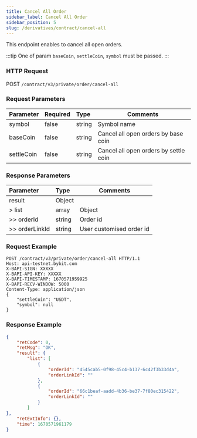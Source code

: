 ```yaml
---
title: Cancel All Order
sidebar_label: Cancel All Order
sidebar_position: 5
slug: /derivatives/contract/cancel-all
---
```


This endpoint enables to cancel all open orders.

:::tip
One of param `baseCoin`, `settleCoin`, `symbol` must be passed.
:::

### HTTP Request
POST `/contract/v3/private/order/cancel-all`

### Request Parameters
| Parameter | Required | Type | Comments|
|:----- |:-------|:-----|------ |
|symbol |false|string |Symbol name |
|baseCoin |false|string |Cancel all open orders by base coin |
|settleCoin |false|string |Cancel all open orders by settle coin|

### Response Parameters
| Parameter | Type | Comments|
|:----- |:-----|----- |
|result |Object | |
|> list |array |Object |
|>> orderId |string |Order id |
|>> orderLinkId |string |User customised order id |

### Request Example

```http
POST /contract/v3/private/order/cancel-all HTTP/1.1
Host: api-testnet.bybit.com
X-BAPI-SIGN: XXXXX
X-BAPI-API-KEY: XXXXX
X-BAPI-TIMESTAMP: 1670571959925
X-BAPI-RECV-WINDOW: 5000
Content-Type: application/json
{
    "settleCoin": "USDT",
    "symbol": null
}
```

### Response Example

```json
{
    "retCode": 0,
    "retMsg": "OK",
    "result": {
        "list": [
            {
                "orderId": "4545cab5-0f98-45c4-b137-6c42f3b33d4a",
                "orderLinkId": ""
            },
            {
                "orderId": "66c1beaf-aadd-4b36-be37-7f80ec315422",
                "orderLinkId": ""
            }
        ]
},
    "retExtInfo": {},
    "time": 1670571961179
}
```